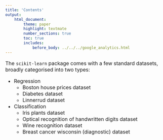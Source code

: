 ```yaml
---
title: 'Contents'
output:
    html_document:
        theme: paper
        highlight: textmate
        number_sections: true
        toc: true
        includes:
            before_body: ../../../google_analytics.html
---
```


<font size="3">

<!-- [⇦ Back](../../python.html) -->

The `scikit-learn` package comes with a few standard datasets, broadly categorised into
two types:

- Regression
    + Boston house prices dataset
    + Diabetes dataset
    + Linnerrud dataset
- Classification
    - Iris plants dataset
    - Optical recognition of handwritten digits dataset
    - Wine recognition dataset
    - Breast cancer wisconsin (diagnostic) dataset

<!-- [⇦ Back](../../python.html) -->

</font>
